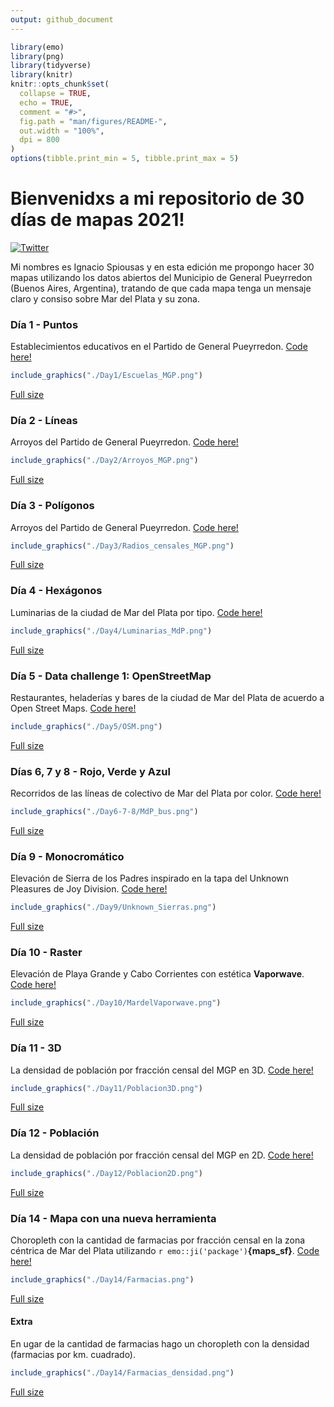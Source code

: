 ```yaml
---
output: github_document
---
```


```r
library(emo)
library(png)
library(tidyverse)
library(knitr)
knitr::opts_chunk$set(
  collapse = TRUE,
  echo = TRUE,
  comment = "#>",
  fig.path = "man/figures/README-",
  out.width = "100%",
  dpi = 800
)
options(tibble.print_min = 5, tibble.print_max = 5)
```

# Bienvenidxs a mi repositorio de 30 días de mapas 2021!


[![Twitter](https://img.shields.io/twitter/url/https/twitter.com/cloudposse.svg?style=social&label=Follow%20%40spiousas)](https://twitter.com/spiousas)

Mi nombres es Ignacio Spiousas y en esta edición me propongo hacer 30 mapas utilizando los datos abiertos del Municipio de General Pueyrredon (Buenos Aires, Argentina), tratando de que cada mapa tenga un mensaje claro y consiso sobre Mar del Plata y su zona.

### Día 1 - Puntos

Establecimientos educativos en el Partido de General Pueyrredon. [Code here!](https://github.com/spiousas/30DayMapChallenge_2021/blob/main/Day1/Escuelas_en_MdP.R)

```r
include_graphics("./Day1/Escuelas_MGP.png")
```

[Full size](https://github.com/spiousas/30DayMapChallenge_2021/blob/main/Day1/Escuelas_MGP.png)

### Día 2 - Líneas

Arroyos del Partido de General Pueyrredon. [Code here!](https://github.com/spiousas/30DayMapChallenge_2021/blob/main/Day2/Arroyos.R)

```r
include_graphics("./Day2/Arroyos_MGP.png")
```

[Full size](https://github.com/spiousas/30DayMapChallenge_2021/blob/main/Day2/Arroyos_MGP.png)

### Día 3 - Polígonos

Arroyos del Partido de General Pueyrredon. [Code here!](https://github.com/spiousas/30DayMapChallenge_2021/blob/main/Day3/Radios_censales.R)

```r
include_graphics("./Day3/Radios_censales_MGP.png")
```

[Full size](https://github.com/spiousas/30DayMapChallenge_2021/blob/main/Day3/Radios_censales_MGP.png)

### Día 4 - Hexágonos

Luminarias de la ciudad de Mar del Plata por tipo. [Code here!](https://github.com/spiousas/30DayMapChallenge_2021/blob/main/Day4/Luminarias_MdP.R)

```r
include_graphics("./Day4/Luminarias_MdP.png")
```

[Full size](https://github.com/spiousas/30DayMapChallenge_2021/blob/main/Day4/Luminarias_MdP.png)


### Día 5 - Data challenge 1: OpenStreetMap

Restaurantes, heladerías y bares de la ciudad de Mar del Plata de acuerdo a Open Street Maps. [Code here!](https://github.com/spiousas/30DayMapChallenge_2021/blob/main/Day5/OSM.R)

```r
include_graphics("./Day5/OSM.png")
```

[Full size](https://github.com/spiousas/30DayMapChallenge_2021/blob/main/Day5/OSM.png)

### Días 6, 7 y 8 - Rojo, Verde y Azul

Recorridos de las líneas de colectivo de Mar del Plata por color. [Code here!](https://github.com/spiousas/30DayMapChallenge_2021/blob/main/Day6-7-8/MDP_bus.R)

```r
include_graphics("./Day6-7-8/MdP_bus.png")
```

[Full size](https://github.com/spiousas/30DayMapChallenge_2021/blob/main/Day6-7-8/MDP_bus.png)

### Día 9 - Monocromático

Elevación de Sierra de los Padres inspirado en la tapa del Unknown Pleasures de Joy Division. [Code here!](https://github.com/spiousas/30DayMapChallenge_2021/blob/main/Day9/Unknown_Sierras.R)

```r
include_graphics("./Day9/Unknown_Sierras.png")
```

[Full size](https://github.com/spiousas/30DayMapChallenge_2021/blob/main/Day9/Unknown_Sierras.png)

### Día 10 - Raster

Elevación de Playa Grande y Cabo Corrientes con estética **Vaporwave**. [Code here!](https://github.com/spiousas/30DayMapChallenge_2021/blob/main/Day10/MardelVaporwave.R)

```r
include_graphics("./Day10/MardelVaporwave.png")
```

[Full size](https://github.com/spiousas/30DayMapChallenge_2021/blob/main/Day10/MardelVaporwave.png)

### Día 11 - 3D

La densidad de población por fracción censal del MGP en 3D. [Code here!](https://github.com/spiousas/30DayMapChallenge_2021/blob/main/Day11/Poblacion3D.R)

```r
include_graphics("./Day11/Poblacion3D.png")
```

[Full size](https://github.com/spiousas/30DayMapChallenge_2021/blob/main/Day11/Poblacion3D.png)

### Día 12 - Población

La densidad de población por fracción censal del MGP en 2D. [Code here!](https://github.com/spiousas/30DayMapChallenge_2021/blob/main/Day12/Poblacion2D.R)

```r
include_graphics("./Day12/Poblacion2D.png")
```

[Full size](https://github.com/spiousas/30DayMapChallenge_2021/blob/main/Day12/Poblacion2D.png)

### Día 14 - Mapa con una nueva herramienta

Choropleth con la cantidad de farmacias por fracción censal en la zona céntrica de Mar del Plata utilizando `r emo::ji('package')`**{maps_sf}**. [Code here!](https://github.com/spiousas/30DayMapChallenge_2021/blob/main/Day14/Farmacias.R)

```r
include_graphics("./Day14/Farmacias.png")
```

[Full size](https://github.com/spiousas/30DayMapChallenge_2021/blob/main/Day14/Farmacias.png)

#### Extra

En ugar de la cantidad de farmacias hago un choropleth con la densidad (farmacias por km. cuadrado).

```r
include_graphics("./Day14/Farmacias_densidad.png")
```

[Full size](https://github.com/spiousas/30DayMapChallenge_2021/blob/main/Day14/Farmacias_densidad.png)

